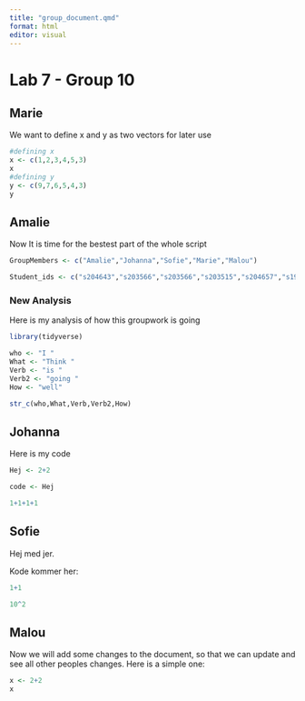 ```yaml
---
title: "group_document.qmd"
format: html
editor: visual
---
```


# Lab 7 - Group 10

## Marie

We want to define x and y as two vectors for later use

```r

#defining x
x <- c(1,2,3,4,5,3)
x
#defining y
y <- c(9,7,6,5,4,3)
y
```

## Amalie

Now It is time for the bestest part of the whole script

```r
GroupMembers <- c("Amalie","Johanna","Sofie","Marie","Malou")

Student_ids <- c("s204643","s203566","s203566","s203515","s204657","s194678")
```

### New Analysis

Here is my analysis of how this groupwork is going

```r
library(tidyverse)

who <- "I "
What <- "Think "
Verb <- "is "
Verb2 <- "going "
How <- "well"

str_c(who,What,Verb,Verb2,How)


```

## Johanna

Here is my code

```r
Hej <- 2+2
```

```r
code <- Hej
```

```r
1+1+1+1

```

## Sofie

Hej med jer.

Kode kommer her:

```r
1+1

```

```r
10^2
```

## Malou

Now we will add some changes to the document, so that we can update and see all other peoples changes. Here is a simple one:

```r
x <- 2+2
x
```
